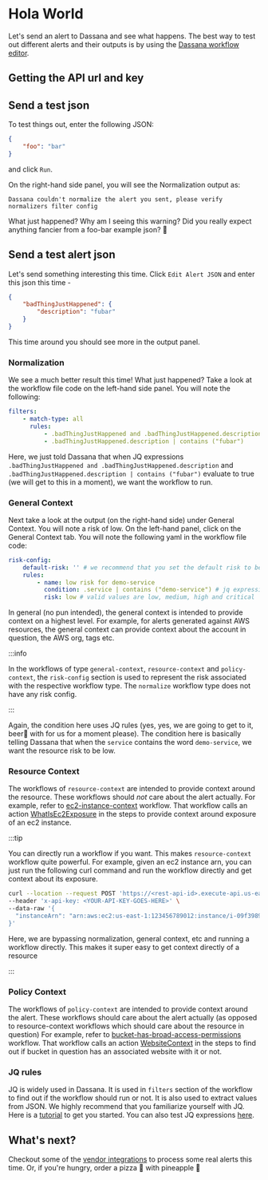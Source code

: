 # Hola World

Let's send an alert to Dassana and see what happens. The best way to test out different alerts and their outputs is by using the [Dassana workflow editor](https://editor.dassana.io/).

## Getting the API url and key


<ApiUrlAndKey />

## Send a test json

To test things out, enter the following JSON:

```json
{
	"foo": "bar"
}
```

and click `Run`.

On the right-hand side panel, you will see the Normalization output as:

```
Dassana couldn't normalize the alert you sent, please verify normalizers filter config
```

What just happened? Why am I seeing this warning?
Did you really expect anything fancier from a foo-bar example json? 🤨

## Send a test alert json

Let's send something interesting this time. Click `Edit Alert JSON` and enter this json this time -

```json
{
	"badThingJustHappened": {
		"description": "fubar"
	}
}
```

This time around you should see more in the output panel.

### Normalization

We see a much better result this time! What just happened? Take a look at the workflow file code on the left-hand side panel. You will note the following:

```yaml
filters:
    - match-type: all
      rules:
          - .badThingJustHappened and .badThingJustHappened.description
          - .badThingJustHappened.description | contains ("fubar")
```

Here, we just told Dassana that when JQ expressions `.badThingJustHappened and .badThingJustHappened.description` and `.badThingJustHappened.description | contains ("fubar")` evaluate to true
(we will get to this in a moment), we want the workflow to run.

### General Context

Next take a look at the output (on the right-hand side) under General Context. You will note a risk of low. On the left-hand panel, click on the General Context tab. You will note the following yaml in the workflow file code:

```yaml
risk-config:
    default-risk: '' # we recommend that you set the default risk to be empty
    rules:
        - name: low risk for demo-service
          condition: .service | contains ("demo-service") # jq expression which must return a true or false output
          risk: low # valid values are low, medium, high and critical
```

In general (no pun intended), the general context is intended to provide context on a highest level. For example, for alerts generated against AWS resources,
the general context can provide context about the account in question, the AWS org, tags etc.

:::info

In the workflows of type `general-context`, `resource-context` and `policy-context`, the `risk-config` section is used to represent the risk associated with
the respective workflow type. The `normalize` workflow type does not have any risk config.

:::

Again, the condition here uses JQ rules (yes, yes, we are going to get to it, beer🍺 with for us for a moment please).
The condition here is basically telling Dassana that when the `service` contains the word `demo-service`, we want the resource risk to be low.

### Resource Context

The workflows of `resource-context` are intended to provide context around the resource. These workflows should _not_ care about the alert actually.
For example, refer to [ec2-instance-context](https://github.com/dassana-io/dassana/blob/main/content/workflows/csp/aws/service/ec2/resources/instance/resource-context/instance-context.yaml) workflow.
That workflow calls an action [WhatIsEc2Exposure](https://github.com/dassana-io/dassana/tree/main/content/actions/what-is-exposure-of-ec2-instance) in the steps
to provide context around exposure of an ec2 instance.

:::tip

You can directly run a workflow if you want. This makes `resource-context` workflow quite powerful. For example,
given an ec2 instance arn, you can just run the following curl command and run the workflow directly and get context about its exposure.

```bash
curl --location --request POST 'https://<rest-api-id>.execute-api.us-east-1.amazonaws.com/v1/run?workflowId=ec2-instance-context&includeStepOutput=true' \
--header 'x-api-key: <YOUR-API-KEY-GOES-HERE>' \
--data-raw '{
  "instanceArn": "arn:aws:ec2:us-east-1:123456789012:instance/i-09f3989e7c911111"
}'

```

Here, we are bypassing normalization, general context, etc and running a workflow directly.
This makes it super easy to get context directly of a resource

:::

### Policy Context

The workflows of `policy-context` are intended to provide context around the alert. These workflows should care about the alert actually (as opposed to resource-context workflows which should care about the resource in question)
For example, refer to [bucket-has-broad-access-permissions](https://github.com/dassana-io/dassana/blob/main/content/workflows/csp/aws/service/s3/resources/bucket/policy-context/bucket-has-broad-access-permissions.yaml) workflow.
That workflow calls an action [WebsiteContext](https://github.com/dassana-io/dassana/tree/main/content/actions/website-context) in the steps to find out if bucket in question has an associated website with it or not.

### JQ rules

JQ is widely used in Dassana. It is used in `filters` section of the workflow to find out if the workflow should run or not.
It is also used to extract values from JSON. We highly recommend that you familiarize yourself with JQ. Here is a [tutorial](https://earthly.dev/blog/jq-select/) to get you started.
You can also test JQ expressions [here](https://jqplay.org/).

## What's next?

Checkout some of the [vendor integrations](../guides/vendor-setup/aws-config/setup.md) to process some real alerts this time. Or, if you're hungry, order a pizza 🍕 with pineapple 🍍
